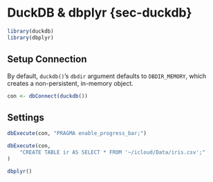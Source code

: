 # DuckDB & dbplyr {sec-duckdb}

```r
library(duckdb)
library(dbplyr)
```

## Setup Connection

By default, `duckdb()`'s `dbdir` argument defaults to `DBDIR_MEMORY`, which
creates a non-persistent, in-memory object.

```r
con <- dbConnect(duckdb())
```

## Settings

```r
dbExecute(con, "PRAGMA enable_progress_bar;")
```

```r
dbExecute(con,
    "CREATE TABLE ir AS SELECT * FROM '~/icloud/Data/iris.csv';"
)
```

```r
dbplyr()
```
